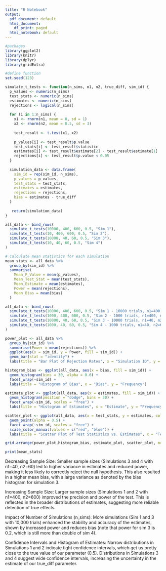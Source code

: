 ```yaml
---
title: "R Notebook"
output:
  pdf_document: default
  html_document:
    df_print: paged
  html_notebook: default
---
```



```r
#packages 
library(ggplot2)
library(knitr)
library(dplyr)
library(gridExtra)
```

```r
#define function 
set.seed(123) 

simulate_t_tests <- function(n_sims, n1, n2, true_diff, sim_id) {
  p_values <- numeric(n_sims)
  test_stats <- numeric(n_sims)
  estimates <- numeric(n_sims)
  rejections <- logical(n_sims)
  
  for (i in 1:n_sims) {
    x1 <- rnorm(n1, mean = 0, sd = 1)
    x2 <- rnorm(n2, mean = 0.5, sd = 3)
    
    test_result <- t.test(x1, x2)
    
    p_values[i] <- test_result$p.value
    test_stats[i] <- test_result$statistic
    estimates[i] <- test_result$estimate[2] - test_result$estimate[1] 
    rejections[i] <- test_result$p.value < 0.05
  }
  
  simulation_data <- data.frame(
    sim_id = rep(sim_id, n_sims),
    p_values = p_values,
    test_stats = test_stats,
    estimates = estimates,
    rejections = rejections,
    bias = estimates - true_diff
  )
  
   return(simulation_data)
}
```

```r
all_data <- bind_rows(
  simulate_t_tests(10000, 400, 600, 0.5, "Sim 1"),
  simulate_t_tests(10, 400, 600, 0.5, "Sim 2"),
  simulate_t_tests(10000, 40, 60, 0.5, "Sim 3"),
  simulate_t_tests(10, 40, 60, 0.5, "Sim 4")
)

# Calculate mean statistics for each simulation
mean_stats <- all_data %>%
  group_by(sim_id) %>%
  summarise(
    Mean_P_Value = mean(p_values),
    Mean_Test_Stat = mean(test_stats),
    Mean_Estimate = mean(estimates),
    Power = mean(rejections),
    Mean_Bias = mean(bias)
  )
```


```r
all_data <- bind_rows(
  simulate_t_tests(10000, 400, 600, 0.5, "Sim 1 - 10000 trials, n1=400, n2=600"),
  simulate_t_tests(1000, 400, 600, 0.5, "Sim 2 - 1000 trials, n1=400, n2=600"),
  simulate_t_tests(10000, 40, 60, 0.5, "Sim 3 - 10000 trials, n1=40, n2=60"),
  simulate_t_tests(1000, 40, 60, 0.5, "Sim 4 - 1000 trials, n1=40, n2=60")
)
```

```r
power_plot <- all_data %>%
  group_by(sim_id) %>%
  summarise(Power = mean(rejections)) %>%
  ggplot(aes(x = sim_id, y = Power, fill = sim_id)) +
  geom_bar(stat = "identity") +
  labs(title = "Bar Plot of Rejection Rates", x = "Simulation ID", y = "Power")

histogram_bias <- ggplot(all_data, aes(x = bias, fill = sim_id)) +
  geom_histogram(bins = 30, alpha = 0.6) +
  facet_wrap(~sim_id) +
  labs(title = "Histogram of Bias", x = "Bias", y = "Frequency")

estimate_plot <- ggplot(all_data, aes(x = estimates, fill = sim_id)) +
  geom_histogram(position = "dodge", bins = 30) +
  facet_wrap(~sim_id, scales = "free") +
  labs(title = "Histogram of Estimates", x = "Estimate", y = "Frequency")

scatter_plot <- ggplot(all_data, aes(x = test_stats, y = estimates, color = rejections)) +
  geom_point(alpha = 0.5) +
  facet_wrap(~sim_id, scales = "free") +
  scale_color_manual(values = c("red", "blue")) +
  labs(title = "Scatter Plot of Test Statistics vs. Estimates", x = "Test Statistic", y = "Estimate", color = "Hypothesis Test Result")

grid.arrange(power_plot,histogram_bias, estimate_plot, scatter_plot, ncol = 1)
```


```r
print(mean_stats)
```

Decreasing Sample Size: Smaller sample sizes (Simulations 3 and 4 with n1=40, n2=60) led to higher variance in estimates and reduced power, making it less likely to correctly reject the null hypothesis. This also resulted in a higher mean bias, with a large variance as denoted by the bias histogram for simulation 3.

Increasing Sample Size: Larger sample sizes (Simulations 1 and 2 with n1=400, n2=600) improved the precision and power of the test. This is reflected in the broader distributions of estimates, suggesting more reliable detection of true effects.

Impact of Number of Simulations (n_sims): More simulations (Sim 1 and 3 with 10,000 trials) enhanced the stability and accuracy of the estimates, shown by increased power and reduces bias (note that power for sim 3 is 0.2, which is still more than double of sim 4). 

Confidence Intervals and Histogram of Estimates: Narrow distributions in Simulations 1 and 2 indicate tight confidence intervals, which get us pretty close to the true value of our parameter (0.5). Distributions in Simulations 3 and 4 suggest wide confidence intervals, increasing the uncertainty in the estimate of our true_diff parameter.  


